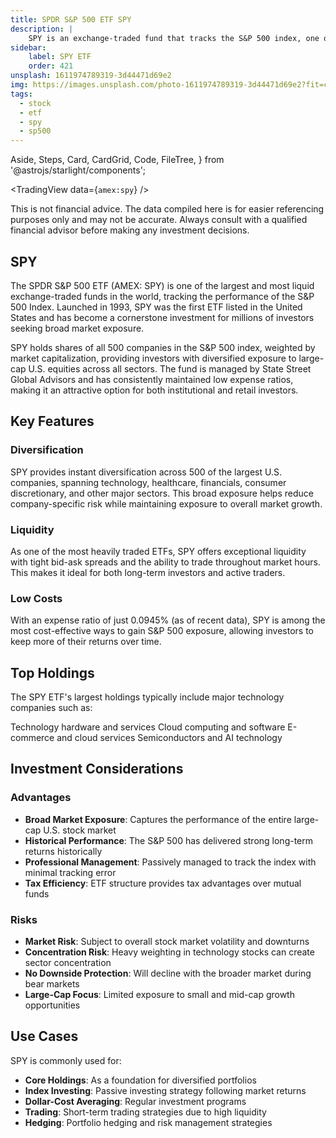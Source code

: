 ```yaml
---
title: SPDR S&P 500 ETF SPY
description: |
    SPY is an exchange-traded fund that tracks the S&P 500 index, one of the most popular investment vehicles.
sidebar:
    label: SPY ETF
    order: 421
unsplash: 1611974789319-3d44471d69e2
img: https://images.unsplash.com/photo-1611974789319-3d44471d69e2?fit=crop&w=1400&h=700&q=75
tags:
  - stock
  - etf
  - spy
  - sp500
---
```



  Aside,
  Steps,
  Card,
  CardGrid,
  Code,
  FileTree,
} from '@astrojs/starlight/components';


<TradingView data={`amex:spy`} />

<Adsense />

<Aside title="Not Financial Advice" type="danger">
This is not financial advice. The data compiled here is for easier referencing purposes only and may not be accurate. Always consult with a qualified financial advisor before making any investment decisions.
</Aside>

## SPY

The SPDR S&P 500 ETF (AMEX: SPY) is one of the largest and most liquid exchange-traded funds in the world, tracking the performance of the S&P 500 Index. Launched in 1993, SPY was the first ETF listed in the United States and has become a cornerstone investment for millions of investors seeking broad market exposure.

SPY holds shares of all 500 companies in the S&P 500 index, weighted by market capitalization, providing investors with diversified exposure to large-cap U.S. equities across all sectors. The fund is managed by State Street Global Advisors and has consistently maintained low expense ratios, making it an attractive option for both institutional and retail investors.

## Key Features

### Diversification
SPY provides instant diversification across 500 of the largest U.S. companies, spanning technology, healthcare, financials, consumer discretionary, and other major sectors. This broad exposure helps reduce company-specific risk while maintaining exposure to overall market growth.

### Liquidity
As one of the most heavily traded ETFs, SPY offers exceptional liquidity with tight bid-ask spreads and the ability to trade throughout market hours. This makes it ideal for both long-term investors and active traders.

### Low Costs
With an expense ratio of just 0.0945% (as of recent data), SPY is among the most cost-effective ways to gain S&P 500 exposure, allowing investors to keep more of their returns over time.

## Top Holdings

The SPY ETF's largest holdings typically include major technology companies such as:

<CardGrid>
  <Card title="Apple (AAPL)" icon="apple">
    Technology hardware and services
  </Card>
  <Card title="Microsoft (MSFT)" icon="windows">
    Cloud computing and software
  </Card>
  <Card title="Amazon (AMZN)" icon="bag">
    E-commerce and cloud services
  </Card>
  <Card title="NVIDIA (NVDA)" icon="chip">
    Semiconductors and AI technology
  </Card>
</CardGrid>

## Investment Considerations

### Advantages
- **Broad Market Exposure**: Captures the performance of the entire large-cap U.S. stock market
- **Historical Performance**: The S&P 500 has delivered strong long-term returns historically
- **Professional Management**: Passively managed to track the index with minimal tracking error
- **Tax Efficiency**: ETF structure provides tax advantages over mutual funds

### Risks
- **Market Risk**: Subject to overall stock market volatility and downturns
- **Concentration Risk**: Heavy weighting in technology stocks can create sector concentration
- **No Downside Protection**: Will decline with the broader market during bear markets
- **Large-Cap Focus**: Limited exposure to small and mid-cap growth opportunities

## Use Cases

SPY is commonly used for:
- **Core Holdings**: As a foundation for diversified portfolios
- **Index Investing**: Passive investing strategy following market returns
- **Dollar-Cost Averaging**: Regular investment programs
- **Trading**: Short-term trading strategies due to high liquidity
- **Hedging**: Portfolio hedging and risk management strategies

<Giscus />
